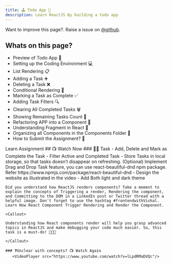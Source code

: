 ```yaml
---
title: 🕹️ Todo App 🦔
description: Learn ReactJS By building a todo app
---
```


<Callout>

Want to improve this page?. Raise a issue on [@github](https://github.com/ManishBisht777/frontend-freaks-website).

</Callout>

## Whats on this page?

- Preview of Todo App 📝
- Setting up the Coding Environment 💻
- List Rendering 📋
- Adding a Task ➕
- Deleting a Task ❌
- Conditional Rendering 🤔
- Marking a Task as Complete ✅
- Adding Task Filters 🔍
- Clearing All Completed Tasks 🗑️
- Showing Remaining Tasks Count 🔢
- Refactoring APP into a Component 🔄
- Understanding Fragment in React 🧩
- Organizing all Components in the Components Folder 📁
- How to Submit the Assignment? 📩

<Tabs defaultValue="learn">

<TabsList>
  <TabsTrigger value="learn">Learn</TabsTrigger>
  <TabsTrigger value="assignment">Assignment</TabsTrigger>
</TabsList>

<TabsContent value="learn">
    ## 📺 Watch Now
    <VideoPlayer src="https://www.youtube.com/watch?v=lLpdRMaDVQc"/>
</TabsContent>

<TabsContent value="assignment">
 ### 📌🔨 Task
    - Add, Delete and Mark as Complete the Task
    - Filter Active and Completed Task
    - Store Tasks in local storage, so that tasks doesn’t disappear on refreshing.
    (Optional) Implement Drag and Drop Task feature, you can use react-beautiful-dnd npm package. Refer https://www.npmjs.com/package/react-beautiful-dnd
    - Design the website as illustrated in the video
    - Add Both light and dark theme
   
    Did you understand how ReactJS renders components? Take a moment to explain the concepts of Triggering a render, Rendering the component, and Committing to the DOM in a LinkedIn post or Twitter thread with a helpful image. Don't forget to use the hashtag #frontendwithVishal. Learn How React Component Trigger Rendering and Render the Component.

    <Callout>

    Understanding how React components render will help you grasp advanced topics in ReactJS and make debugging your code much easier. So, this task is a must-do! 🤔👨‍💻

    </Callout>

    ### ❓Unclear with concepts? 📺 Watch Again
       <VideoPlayer src="https://www.youtube.com/watch?v=lLpdRMaDVQc"/>

</TabsContent>

</Tabs>



